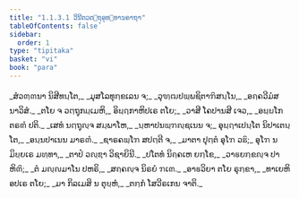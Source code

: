 ```yaml
---
title: "1.1.3.1 ວິນີຕວຕ຺ຖຸອຸທ຺ທານຄາຖາ"
tableOfContents: false
sidebar:
  order: 1
type: "tipitaka"
basket: "vi"
book: "para"
---
```



<DynamicBreadcrumb />

<Paragraph number="451" type="verses" book="para">
_ສໍວຓ຺ຓນາ ນິສີທນ຺ໂຕ,_  
_ມຸສໂລທຸກ຺ຂເລນ ຈ;_  
_ວຸຑ຺ຒປພ຺ພຊິຕາຠິສນ຺ໂນ,_  
_ອຄ຺ຄວີມໍສນາວິສໍ._  

</Paragraph>

<Paragraph number="452" type="verses" book="para">
_ຕໂຍ ຈ ວຕ຺ຖຸກມ຺ເມຫິ,_  
ອິຏ຺ຐກາຫິປເຣ ຕໂຍ;_  
_ວາສີ ໂຄປານສີ ເຈວ,_  
_ອຏ຺ຏໂກຕຣຓໍ ປຕິ._  

</Paragraph>

<Paragraph number="453" type="verses" book="para">
_ເສທໍ ນຕ຺ຖຸຎ຺ຈ ສມ຺ພາໂຫ,_  
_ນ຺ຫາປນພ຺ຠຎ຺ຊເນນ ຈ;_  
ອຸຏ຺ຐາເປນ຺ໂຕ ນິປາເຕນ຺ໂຕ,_  
_ອນ຺ນປາເນນ ມາຣຓໍ._  

</Paragraph>

<Paragraph number="454" type="verses" book="para">
_ຊາຣຄພ຺ໂຠ ສປຕ຺ຕີ ຈ,_  
_ມາຕາ ປຸຕ຺ຕໍ ອຸໂຠ ວຘິ;_  
ອຸໂຠ ນ ມິຍ຺ຍເຣ ມທ຺ທາ,_  
_ຕາປໍ ວຎ຺ຌາ ວິຊາຍິນີ._  

</Paragraph>

<Paragraph number="455" type="verses" book="para">
_ປໂຕທໍ ນິຄ຺ຄເຫ ຍກ຺ໂຂ,_  
_ວາຬຍກ຺ຂຎ຺ຈ ປາຫິຓິ;_  
_ຕໍ ມຎ຺ຎມາໂນ ປຫຣິ,_  
_ສຄ຺ຄຎ຺ຈ ນິຣຍໍ ຠເຓ._  

</Paragraph>

<Paragraph number="456" type="verses" book="para">
_ອາຬວິຍາ ຕໂຍ ຣຸກ຺ຂາ,_  
_ທາເຍຫິ ອປເຣ ຕໂຍ;_  
_ມາ ກິລເມສິ ນ ຕຸຍ຺ຫໍ,_  
_ຕກ຺ກໍ ໂສວີຣເກນ ຈາຕິ._
</Paragraph>
